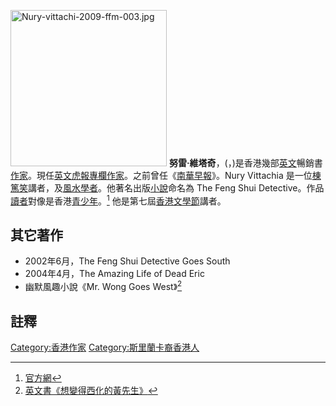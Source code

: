 [[File:Nury-vittachi-2009-ffm-003.jpg|250px]]
'''努雷·維塔奇'''，({{lang-en|'''Nury Vittachi'''}}，{{bd|1958年|}})是香港幾部[[英文|英文]]暢銷書[[作家|作家]]。現任[[英文虎報|英文虎報]][[專欄作家|專欄作家]]。之前曾任《[[南華早報|南華早報]]》。Nury Vittachia 是一位[[棟篤笑|棟篤笑]]講者，及[[風水|風水]][[學者|學者]]。他著名出版[[小說|小說]]命名為 The Feng Shui Detective。作品[[讀者|讀者]]對像是香港[[青少年|青少年]]。<ref>[http://www.mrjam.typepad.com/ 官方網]</ref> 他是第七屆[[香港文學節|香港文學節]]講者。

==其它著作==
* 2002年6月，The Feng Shui Detective Goes South
* 2004年4月，The Amazing Life of Dead Eric
* 幽默風趣小說《Mr. Wong Goes West》<ref>[http://www.metrohk.com.hk/pda/pda_detail.php?id=122172 英文書《想變得西化的黃先生》]</ref>

==註釋==
{{reflist}}

{{Authority control}}
[[Category:香港作家|Category:香港作家]]
[[Category:斯里蘭卡裔香港人|Category:斯里蘭卡裔香港人]]